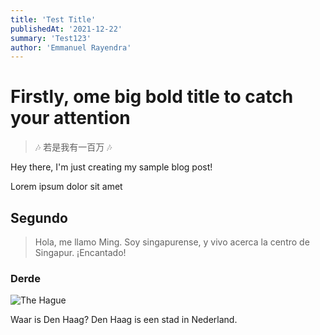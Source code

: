```yaml
---
title: 'Test Title'
publishedAt: '2021-12-22'
summary: 'Test123'
author: 'Emmanuel Rayendra'
---
```


# Firstly, ome big bold title to catch your attention

> 🎶 若是我有一百万 🎶

Hey there, I'm just creating my sample blog post!

Lorem ipsum dolor sit amet

## Segundo

> Hola, me llamo Ming. Soy singapurense, y vivo acerca la centro de Singapur. ¡Encantado!

### Derde

![The Hague](/images/blog/icj.jpg)

Waar is Den Haag? Den Haag is een stad in Nederland.
